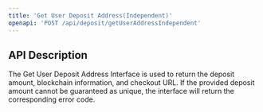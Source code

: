 ```yaml
---
title: 'Get User Deposit Address(Independent)'
openapi: 'POST /api/deposit/getUserAddressIndependent'
---
```


## API Description

The Get User Deposit Address Interface is used to return the deposit amount, blockchain information, and checkout URL.
If the provided deposit amount cannot be guaranteed as unique, the interface will return the corresponding error code.